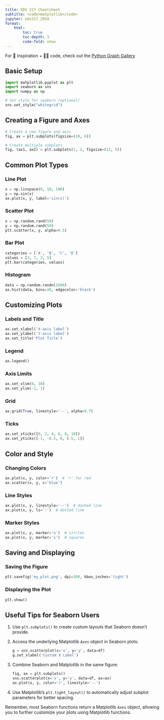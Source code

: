 ```yaml
---
title: EDS 217 Cheatsheet
subtitle: <code>matplotlib</code>
jupyter: eds217_2024
format: 
    html:
        toc: true
        toc-depth: 3
        code-fold: show
---
```


:::{.callout-tip}
For 🤯 inspiration + 👩‍💻 code, check out the [Python Graph Gallery](https://python-graph-gallery.com)
:::

## Basic Setup

```python
import matplotlib.pyplot as plt
import seaborn as sns
import numpy as np

# Set style for seaborn (optional)
sns.set_style("whitegrid")
```

## Creating a Figure and Axes

```python
# Create a new figure and axis
fig, ax = plt.subplots(figsize=(10, 6))

# Create multiple subplots
fig, (ax1, ax2) = plt.subplots(1, 2, figsize=(12, 5))
```

## Common Plot Types

### Line Plot

```python
x = np.linspace(0, 10, 100)
y = np.sin(x)
ax.plot(x, y, label='sin(x)')
```

### Scatter Plot

```python
x = np.random.rand(50)
y = np.random.rand(50)
plt.scatter(x, y, alpha=0.5)
```

### Bar Plot

```python
categories = ['A', 'B', 'C', 'D']
values = [3, 7, 2, 5]
plt.bar(categories, values)
```

### Histogram

```python
data = np.random.randn(1000)
ax.hist(data, bins=30, edgecolor='black')
```

## Customizing Plots

### Labels and Title

```python
ax.set_xlabel('X-axis label')
ax.set_ylabel('Y-axis label')
ax.set_title('Plot Title')
```

### Legend

```python
ax.legend()
```

### Axis Limits

```python
ax.set_xlim(0, 10)
ax.set_ylim(-1, 1)
```

### Grid

```python
ax.grid(True, linestyle='--', alpha=0.7)
```

### Ticks

```python
ax.set_xticks([0, 2, 4, 6, 8, 10])
ax.set_yticks([-1, -0.5, 0, 0.5, 1])
```

## Color and Style

### Changing Colors

```python
ax.plot(x, y, color='r')  # 'r' for red
ax.scatter(x, y, c='blue')
```

### Line Styles

```python
ax.plot(x, y, linestyle='--')  # dashed line
ax.plot(x, y, ls=':')  # dotted line
```

### Marker Styles

```python
ax.plot(x, y, marker='o')  # circles
ax.plot(x, y, marker='s')  # squares
```

## Saving and Displaying

### Saving the Figure

```python
plt.savefig('my_plot.png', dpi=300, bbox_inches='tight')
```

### Displaying the Plot

```python
plt.show()
```

## Useful Tips for Seaborn Users

1. Use `plt.subplots()` to create custom layouts that Seaborn doesn't provide.
2. Access the underlying Matplotlib `Axes` object in Seaborn plots:
   ```python
   g = sns.scatterplot(x='x', y='y', data=df)
   g.set_xlabel('Custom X Label')
   ```
3. Combine Seaborn and Matplotlib in the same figure:
   ```python
   fig, ax = plt.subplots()
   sns.scatterplot(x='x', y='y', data=df, ax=ax)
   ax.plot(x, y, color='r', linestyle='--')
   ```
4. Use Matplotlib's `plt.tight_layout()` to automatically adjust subplot parameters for better spacing.

Remember, most Seaborn functions return a Matplotlib `Axes` object, allowing you to further customize your plots using Matplotlib functions.